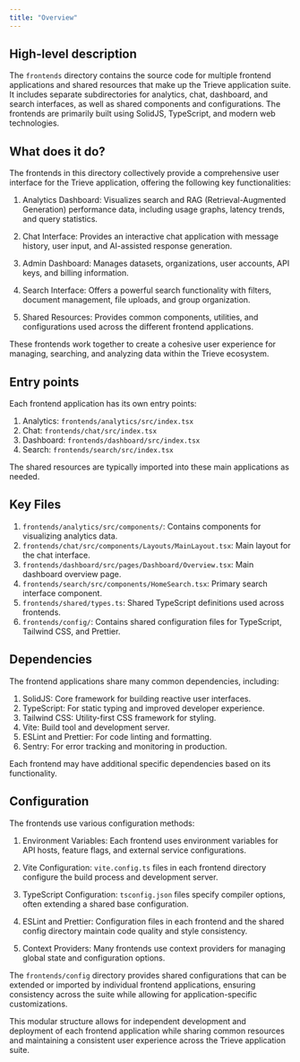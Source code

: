 ```yaml
---
title: "Overview"
---
```


## High-level description
The `frontends` directory contains the source code for multiple frontend applications and shared resources that make up the Trieve application suite. It includes separate subdirectories for analytics, chat, dashboard, and search interfaces, as well as shared components and configurations. The frontends are primarily built using SolidJS, TypeScript, and modern web technologies.

## What does it do?
The frontends in this directory collectively provide a comprehensive user interface for the Trieve application, offering the following key functionalities:

1. Analytics Dashboard: Visualizes search and RAG (Retrieval-Augmented Generation) performance data, including usage graphs, latency trends, and query statistics.

2. Chat Interface: Provides an interactive chat application with message history, user input, and AI-assisted response generation.

3. Admin Dashboard: Manages datasets, organizations, user accounts, API keys, and billing information.

4. Search Interface: Offers a powerful search functionality with filters, document management, file uploads, and group organization.

5. Shared Resources: Provides common components, utilities, and configurations used across the different frontend applications.

These frontends work together to create a cohesive user experience for managing, searching, and analyzing data within the Trieve ecosystem.

## Entry points
Each frontend application has its own entry points:

1. Analytics: `frontends/analytics/src/index.tsx`
2. Chat: `frontends/chat/src/index.tsx`
3. Dashboard: `frontends/dashboard/src/index.tsx`
4. Search: `frontends/search/src/index.tsx`

The shared resources are typically imported into these main applications as needed.

## Key Files
1. `frontends/analytics/src/components/`: Contains components for visualizing analytics data.
2. `frontends/chat/src/components/Layouts/MainLayout.tsx`: Main layout for the chat interface.
3. `frontends/dashboard/src/pages/Dashboard/Overview.tsx`: Main dashboard overview page.
4. `frontends/search/src/components/HomeSearch.tsx`: Primary search interface component.
5. `frontends/shared/types.ts`: Shared TypeScript definitions used across frontends.
6. `frontends/config/`: Contains shared configuration files for TypeScript, Tailwind CSS, and Prettier.

## Dependencies
The frontend applications share many common dependencies, including:

1. SolidJS: Core framework for building reactive user interfaces.
2. TypeScript: For static typing and improved developer experience.
3. Tailwind CSS: Utility-first CSS framework for styling.
4. Vite: Build tool and development server.
5. ESLint and Prettier: For code linting and formatting.
6. Sentry: For error tracking and monitoring in production.

Each frontend may have additional specific dependencies based on its functionality.

## Configuration
The frontends use various configuration methods:

1. Environment Variables: Each frontend uses environment variables for API hosts, feature flags, and external service configurations.

2. Vite Configuration: `vite.config.ts` files in each frontend directory configure the build process and development server.

3. TypeScript Configuration: `tsconfig.json` files specify compiler options, often extending a shared base configuration.

4. ESLint and Prettier: Configuration files in each frontend and the shared config directory maintain code quality and style consistency.

5. Context Providers: Many frontends use context providers for managing global state and configuration options.

The `frontends/config` directory provides shared configurations that can be extended or imported by individual frontend applications, ensuring consistency across the suite while allowing for application-specific customizations.

This modular structure allows for independent development and deployment of each frontend application while sharing common resources and maintaining a consistent user experience across the Trieve application suite.